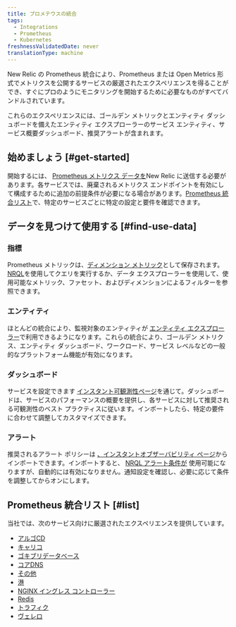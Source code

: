 ```yaml
---
title: プロメテウスの統合
tags:
  - Integrations
  - Prometheus
  - Kubernetes
freshnessValidatedDate: never
translationType: machine
---
```


New Relic の Prometheus 統合により、Prometheus または Open Metrics 形式でメトリクスを公開するサービスの厳選されたエクスペリエンスを得ることができ、すぐにプロのようにモニタリングを開始するために必要なものがすべてバンドルされています。

これらのエクスペリエンスには、ゴールデン メトリックとエンティティ ダッシュボードを備えたエンティティ エクスプローラーのサービス エンティティ、サービス概要ダッシュボード、推奨アラートが含まれます。

## 始めましょう [#get-started]

開始するには、 [Prometheus メトリクス データを](/docs/infrastructure/prometheus-integrations/get-started/send-prometheus-metric-data-new-relic)New Relic に送信する必要があります。各サービスでは、廃棄されるメトリクス エンドポイントを有効にして構成するために追加の前提条件が必要になる場合があります。[Prometheus 統合リスト](/docs/infrastructure/prometheus-integrations/integrations-list/integrations-list-intro#list)で、特定のサービスごとに特定の設定と要件を確認できます。

## データを見つけて使用する [#find-use-data]

### 指標

Prometheus メトリックは、[ディメンション メトリック](/docs/data-apis/understand-data/metric-data/query-metric-data-type/)として保存されます。[NRQL](/docs/telemetry-data-platform/get-data/apis/query-metric-data-type/)を使用してクエリを実行するか、データ エクスプローラーを使用して、使用可能なメトリック、ファセット、およびディメンションによるフィルターを参照できます。

### エンティティ

ほとんどの統合により、監視対象のエンティティが [エンティティ エクスプローラー](/docs/new-relic-one/use-new-relic-one/ui-data/new-relic-one-entity-explorer)で利用できるようになります。これらの統合により、ゴールデン メトリクス、エンティティ ダッシュボード、ワークロード、サービス レベルなどの一般的なプラットフォーム機能が有効になります。

### ダッシュボード

サービスを設定できます <InlinePopover type="dashboards"/>[インスタント可観測性ページ](https://onenr.io/06vjAmnD3jP)を通じて。ダッシュボードは、サービスのパフォーマンスの概要を提供し、各サービスに対して推奨される可観測性のベスト プラクティスに従います。インポートしたら、特定の要件に合わせて調整してカスタマイズできます。

### アラート

推奨されるアラート ポリシーは [、インスタントオブザーバビリティ ページ](https://onenr.io/06vjAmnD3jP)からインポートできます。インポートすると、 [NRQL アラート条件が](/docs/alerts-applied-intelligence/new-relic-alerts/alert-conditions/create-nrql-alert-conditions) 使用可能になりますが、自動的には有効になりません。通知設定を確認し、必要に応じて条件を調整してからオンにします。

## Prometheus 統合リスト [#list]

当社では、次のサービス向けに厳選されたエクスペリエンスを提供しています。

* [アルゴCD](/docs/infrastructure/prometheus-integrations/integrations-list/argocd-integration)
* [キャリコ](/docs/infrastructure/prometheus-integrations/integrations-list/calico-integration)
* [ゴキブリデータベース](/docs/infrastructure/prometheus-integrations/integrations-list/cockroach-db-integration)
* [コアDNS](/docs/infrastructure/prometheus-integrations/integrations-list/core-dns-integration)
* [その他](/docs/infrastructure/prometheus-integrations/integrations-list/etcd-integration)
* [港](/docs/infrastructure/prometheus-integrations/integrations-list/harbor-integration)
* [NGINX イングレス コントローラー](/docs/infrastructure/prometheus-integrations/integrations-list/ingress-controller-integration)
* [Redis](/docs/infrastructure/prometheus-integrations/integrations-list/redis-integration)
* [トラフィク](/docs/infrastructure/prometheus-integrations/integrations-list/traefik-integration)
* [ヴェレロ](/docs/infrastructure/prometheus-integrations/integrations-list/velero-integration)
